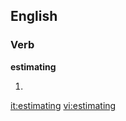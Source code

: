 ==English==
===Verb===
'''estimating'''
# {{present participle of|[[estimate]]}}

[[it:estimating]]
[[vi:estimating]]